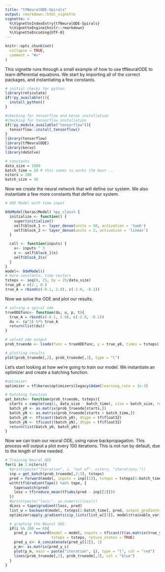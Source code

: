 ```yaml
---
title: "tfNeuralODE-Spirals"
output: rmarkdown::html_vignette
vignette: >
  %\VignetteIndexEntry{tfNeuralODE-Spirals}
  %\VignetteEngine{knitr::rmarkdown}
  %\VignetteEncoding{UTF-8}
---
```


```r
knitr::opts_chunk$set(
  collapse = TRUE,
  comment = "#>"
)
```

This vignette runs through a small example of how to use tfNeuralODE to learn differential equations. We start by importing all of the correct packages, and instantiating a few constants.

```r
# initial checks for python
library(reticulate)
if(!py_available()){
  install_python()
}

#checking for tensorflow and keras installation
#checking for tensorflow installation
if(!py_module_available("tensorflow")){
  tensorflow::install_tensorflow()
}
library(tensorflow)
library(tfNeuralODE)
library(keras)
library(deSolve)

# constants
data_size = 1000
batch_time = 20 # this seems to works the best ...
niters = 200
batch_size = 16
```

Now we create the neural network that will define our system. We also instantiate a few more constants that define our system.

```r
# ODE Model with time input

OdeModel(keras$Model) %py_class% {
  initialize <- function() {
    super$initialize()
    self$block_1 <- layer_dense(units = 50, activation = 'tanh')
    self$block_2 <- layer_dense(units = 2, activation = 'linear')
  }

  call <- function(inputs) {
    x<- inputs ^ 3
    x <- self$block_1(x)
    self$block_2(x)
  }
}
model<- OdeModel()
# more constants, time vectors
tsteps <- seq(0, 25, by = 25/data_size)
true_y0 = c(2., 0.)
true_A = rbind(c(-0.1, 2.0), c(-2.0, -0.1))
```

Now we solve the ODE and plot our results.

```r
# solving a spiral ode
trueODEfunc<- function(du, u, p, t){
  true_A = rbind(c(-0.1, 2.0), c(-2.0, -0.1))
  du <- (u^3) %*% true_A
  return(list(du))
}

# solved ode output
prob_trueode <- lsode(func = trueODEfunc, y = true_y0, times = tsteps)

# plotting results
plot(prob_trueode[,2], prob_trueode[,3], type = "l")
```

Let's start looking at how we're going to train our model. We instantiate an optimizer and create a batching function.

```r
#optimizer
optimizer = tf$keras$optimizers$legacy$Adam(learning_rate = 1e-3)

# batching function
get_batch<- function(prob_trueode, tsteps){
  starts = sample(seq(1, data_size - batch_time), size = batch_size, replace = FALSE)
  batch_y0 <- as.matrix(prob_trueode[starts,])
  batch_yN <- as.matrix(prob_trueode[starts + batch_time,])
  batch_y0 <- tf$cast((batch_y0), dtype = tf$float32)
  batch_yN <- tf$cast((batch_yN), dtype = tf$float32)
  return(list(batch_y0, batch_yN))
}
```

Now we can train our neural ODE, using naive backpropagation. This process will output a plot every 100 iterations. This is not run by default, due to the length of time needed.
```r
# Training Neural ODE
for(i in 1:niters){
  #print(paste("Iteration", i, "out of", niters, "iterations."))
  inp = get_batch(prob_trueode[,2:3], tsteps)
  pred = forward(model, inputs = inp[[1]], tsteps = tsteps[1:batch_time])
  with(tf$GradientTape() %as% tape, {
    tape$watch(pred)
    loss = tf$reduce_mean(tf$abs(pred - inp[[2]]))
  })
  #print(paste("loss:", as.numeric(loss)))
  dLoss = tape$gradient(loss, pred)
  list_w = backward(model, tsteps[1:batch_time], pred, output_gradients = dLoss)
  optimizer$apply_gradients(zip_lists(list_w[[3]], model$trainable_variables))

  # graphing the Neural ODE
  if(i %% 200 == 0){
    pred_y = forward(model = model, inputs = tf$cast(t(as.matrix(true_y0)), dtype = tf$float32),
                     tsteps = tsteps, return_states = TRUE)
    pred_y_c<- k_concatenate(pred_y[[2]], 1)
    p_m<- as.matrix(pred_y_c)
    plot(p_m, main = paste("iteration", i), type = "l", col = "red")
    lines(prob_trueode[,2], prob_trueode[,3], col = "blue")
  }
}
```

